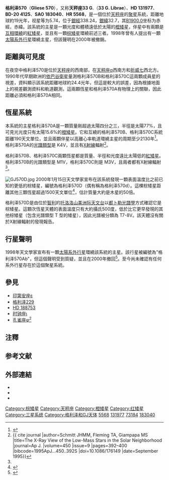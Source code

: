 {{noteTA
|T=zh-cn:格利泽570; zh-tw:葛利斯570; zh-hk:格利澤570;
|G1=天文学
}}
{{Starbox begin
| name = Gliese 570
}}
{{Starbox image
| image = [[File:Gl570satlas.jpg|250px]]
| caption = 格利泽570[[三星系统|三星系统]]。T-型的甲烷[[棕矮星|棕矮星]]格利泽570D在图中箭头所指处。
| credit = [[2MASS|2MASS]]
}}
{{Starbox observe
| epoch = [[J2000.0|J2000.0]]
| constell = [[天秤座|天秤座]]
| ra = {{RA|14|57|28.00144}}<ref name=aaa474_2_653/>
| dec = {{DEC|-21|24|55.7131}}<ref name=aaa474_2_653/>
| appmag_v = 5.64 / ? / 9.90
}}
{{Starbox character
| class = K4V / M1V / M3V / T7V
| b-v = 1.11 / 1.51
| u-b = 1.06 /1.22
| variable = 无
}}
{{Starbox astrometry
| radial_v = +27.9
| prop_mo_ra = 1037.06<ref name=aaa474_2_653/>
| prop_mo_dec = -1725.87<ref name=aaa474_2_653/>
| parallax = 171.22
| p_error = 0.94
| parallax_footnote=<ref name=aaa474_2_653/>
| absmag_v = 6.79 / ? / 11.05
}}
{{Starbox detail|   
| mass = {{nowrap|0.802 ± 0.040}}<ref name="aaa505">{{cite journal
 | author=Demory, B.-O. | coauthors=''et al.''
 | title=Mass-radius relation of low and very low-mass stars revisited with the VLTI
 | journal=Astronomy and Astrophysics | volume=505 | issue=1
 | pages=205–215
 | doi=10.1051/0004-6361/200911976
 | bibcode=2009A&A...505..205D |date=October 2009}}</ref> / 0.55 / 0.35 / 0.05
| radius = {{nowrap|0.739 ± 0.019}}<ref name="aaa505" /> / 0.65
| rotation = 48.3 [[day|day]]s
| luminosity_visual = 0.16 / 0.02 / 0.003 / ?
| luminosity_bolometric = 0.22<ref group=note name=bollumincalc/>
 / 0.04 / ? / 3·10<sup>-6</sup><ref name=ammoniapaper/>
| temperature = {{nowrap|4597 ± 101}}<ref name="aaa505" /> / 2700
| rotational_velocity = 1.50<ref name="aaa505" />
| metal = <math>\begin{smallmatrix}\left[\frac{Fe}{H}\right]\ =\ 0.06\end{smallmatrix}</math><ref name="aaa505" />
| age = 
}}
{{Starbox catalog
| names = 33 G. Librae, [[Gliese_Catalogue_of_Nearby_Stars|GJ 570]], [[Bright_Star_Catalogue|HR]] 5568, [[Henry_Draper_catalogue|HD]] 131977 / 131976/ ?, [[Bonner_Durchmusterung|BD]] -20°4125, [[Luyten_Half-Second_catalogue|LHS]] 387, [[Luyten_Two-Tenths_catalogue|LTT]] 5949, [[General_Catalogue_of_Trigonometric_Parallaxes|GCTP]] 3375.00, [[Smithsonian_Astrophysical_Observatory_Star_Catalog|SAO]] 183040, FK5 1391, LFT 1161, LPM 551, Vys 726, ADS 9446, [[Hipparcos_catalogue|HIP]] 73184 / 73182 / ?
}}
{{Starbox reference
| Simbad = GJ+570
| NSTED = GJ+570A
| ARICNS = 01180
| EPE = <!--Name-->
}}
{{Starbox end}}
'''格利泽570'''（'''Gliese 570'''），又称'''天秤座33 G.'''（'''33 G. Librae'''）、'''HD 131977'''、'''BD-20 4125'''、'''SAO 183040'''、'''HR 5568'''，是一個位於[[天秤座|天秤座]]的[[聚星|聚星]]系統，距離地球約19光年，视星等为5.74，位于[[銀道座標系|銀經]]338.24，[[銀道座標系|銀緯]]32.7，其[[B1900.0|B1900.0]]坐标为赤經{{RA|14|51|37.4}}，赤緯{{DEC|-20|32.7|49}}。該系統的主星是一顆光度和體積遠低於太陽的[[橙矮星|橙矮星]]，伴星中有兩顆是[[聯星|互相環繞]]的[[紅矮星|紅矮星]]，並且有一顆[[棕矮星|棕矮星]]環繞前述三者。1998年曾有人提出有一顆[[太陽系外行星|太陽系外行星]]環繞主星，但該聲明在2000年被撤銷。

== 距離與可見度 ==
在夜空中格利泽570是位於[[天秤座|天秤座]]的西南部，在[[天秤座α|天秤座α]]西南方和[[折威七|折威七]]西北方。1990年代早期歐洲的[[依巴谷衛星|依巴谷衛星]]量測格利泽570B和格利泽570C這兩顆成員星的視差，資料顯示該系統距離地球約24.4光年，但這是較大的誤差，因為根據地面上的視差觀測資料和軌道觀測，這兩顆恆星和格利泽570A有物理上的關聯，因此距離必須和格利泽570A相同。

== 恆星系統 ==
本系統的主星格利泽570A是一顆質量剛超過太陽四分之三，半徑是太陽77%，且可見光光度只有太陽15.6%的[[橙矮星|橙矮星]]。它和互繞的格利泽570B、格利泽570C系統距離190天文單位，並且兩顆伴星以高離心率軌道環繞主星的周期至少2130年<ref>{{cite web |url=http://ad.usno.navy.mil/wds/orb6.html |title=Sixth Catalog of Orbits of Visual Binary Stars |accessdate=2008-05-18 |archive-url=https://web.archive.org/web/20090412084731/http://ad.usno.navy.mil/wds/orb6.html |archive-date=2009-04-12 |dead-url=yes }}</ref>。格利泽570A的[[恆星光譜|光譜類型]]是 K4V，並且有[[X射線|X射線]]輻射<ref name=Schmitt>{{ cite journal |author=Schmitt JHMM, Fleming TA, Giampapa MS |title=The X-Ray View of the Low-Mass Stars in the Solar Neighborhood |journal=Ap J. |volume=450 |issue=9 |pages=392–400 |bibcode=1995ApJ...450..392S |doi=10.1086/176149 |date=September 1995}}</ref>。

格利泽570B、格利泽570C兩顆恆星都是質量、半徑和光度遠比太陽低的[[紅矮星|紅矮星]]。格利泽570B的光譜類型是 M1V，格利泽570C則是 M3V，且兩者都有X射線輻射<ref name=Schmitt/>。

[[Image:GJ570D.jpg|thumb]]
2000年1月15日天文學家宣布在該系統發現一顆表面溫度比之前已知的更低的棕矮星，編號為格利泽570D（偶有稱為格利泽570d）。這棵棕矮星距離其他三顆恆星超過1500天文單位<ref>{{cite journal | bibcode=2000ApJ...531L..57B |author=Burgasser et al.|title=Discovery of a Brown Dwarf Companion to Gliese 570ABC: A 2MASS T Dwarf Significantly Cooler than Gliese 229B |journal = [[The_Astrophysical_Journal|The Astrophysical Journal]] | volume=531 | issue=1 | pages=L57–L60 | year=2000|doi=10.1086/312522 | last2=Kirkpatrick | first2=J. Davy | last3=Cutri | first3=Roc M. | last4=McCallon | first4=Howard | last5=Kopan | first5=Gene | last6=Gizis | first6=John E. | last7=Liebert | first7=James | last8=Reid | first8=I. Neill | last9=Brown | first9=Michael E.|arxiv = astro-ph/0001194 }}</ref>，估計質量大約是木星的50倍。

格利泽570D是由位於[[智利|智利]]的[[托洛洛山美洲际天文台|托洛洛山美洲际天文台]]以[[都卜勒光譜學|都卜勒光譜學]]方式確認它是棕矮星。這顆次恆星天體的表面溫度只有大約攝氏500度，低於比它更早發現的其他棕矮星（包含光譜類型 T 型的矮星），因此光譜被分類為 T7-8V。該天體沒有關於X射線輻射的發現報告。

==行星聲明==
1998年天文學家宣布有一顆[[太陽系外行星|太陽系外行星]]環繞該系統的主星。該行星被編號為"格利泽570Ab"，但這個聲明受到質疑，並且在2000年撤回<ref>{{cite journal | url=http://aa.springer.de/papers/0362002/2300585/small.htm | author=Kurster et al. | title=The planet search program at the ESO Coud´e Echelle spectrometer I. Data modeling technique and radial velocity precision tests | journal=[[Astronomy_and_Astrophysics|Astronomy and Astrophysics]] | volume=362 | year=2000 | pages=585–594 | bibcode=2000A&A...362..585E | access-date=2012-10-16 | archive-date=2012-03-30 | archive-url=https://www.webcitation.org/66XfurozD?url=http://aa.springer.de/papers/0362002/2300585/small.htm | dead-url=no }}</ref>。至今尚未確認有任何系外行星存在於這個聚星系統。
<!--
{{PlanetboxOrbit begin}}
{{PlanetboxOrbit hypothetical
| exoplanet = A
| mass = 0.75
| period = 400
| semimajor = 1
| eccentricity = 0
}}
{{PlanetboxOrbit end}}
-->

== 參見 ==
* [[印第安座ε|印第安座ε]]
* [[格利泽229|格利泽229]]
* [[HD_188753|HD 188753]]
* [[时钟座ι|时钟座ι]]
* [[孔雀座φ2|孔雀座φ<sup>2</sup>]]

== 注釋 ==
{{reflist|group=note|30em|refs=

<ref group=note name=bollumincalc>基於公式''L''=4π''R''<sup>2</sup>σ''T''<sub>eff</sub><sup>4</sup>。''L'' 代表光度、''R'' 代表半徑、''T''<sub>eff</sub> 代表表面有效溫度，而 ''σ'' 則是[[斯特藩-玻爾茲曼常數|斯特藩-玻爾茲曼常數]]。</ref>

}}

== 参考文献 ==
{{reflist|30em|refs=

<ref name=aaa474_2_653>{{citation | last1=van Leeuwen | first1=F. | title=Validation of the new Hipparcos reduction | journal=Astronomy and Astrophysics | volume=474 | issue=2 | pages=653–664 | doi=10.1051/0004-6361:20078357 | bibcode=2007A&A...474..653V | arxiv=0708.1752 |date=November 2007}}</ref>

<ref name=ammoniapaper>{{citation | last1=Saumon | first1=D. | last2=Marley | first2=M. | last3=Cushing | first3=M. | last4=Leggett | first4=S. | last5=Roellig | first5=T. | last6=Lodders | first6=K. | last7=Freeman | first7=R. | title=Ammonia as a Tracer of Chemical Equilibrium in the T7.5 Dwarf Gliese 570D | journal=The Astrophysical Journal | volume=647 | issue=1 | pages=552-557 | doi=10.1086/505419 | bibcode=2006ApJ...647..552S |arxiv= astro-ph/0605563|date=August 2006}}</ref>

}}

== 外部連結 ==
* {{cite web |url=http://www.solstation.com/stars/gl570abc.htm |title=Gliese 570 / HR 5568 ABC |accessdate=2008-06-12 |work=SolStation |archive-date=2011-05-13 |archive-url=https://web.archive.org/web/20110513234202/http://www.solstation.com/stars/gl570abc.htm |dead-url=no }}
* {{cite web |url=http://www.extrasolar.net/planettour.asp?StarCatId=&PlanetId=42 |title=HR 5568 b |accessdate=2008-06-12 |work=Extrasolar Visions |archive-date=2012-02-04 |archive-url=https://web.archive.org/web/20120204035754/http://www.extrasolar.net/planettour.asp?StarCatId=&PlanetId=42 |dead-url=yes }}
* {{cite web |url=http://www.space.com/scienceastronomy/astronomy/brown_dwarf_000117.html |title=Astronomers Unveil Hot Photo of Cool Star |accessdate=2008-06-12 |last=Bridges |first=Andrew |date=2000-01-17 |work=SPACE.com |archive-date=2008-09-05 |archive-url=https://web.archive.org/web/20080905073938/http://www.space.com/scienceastronomy/astronomy/brown_dwarf_000117.html |dead-url=no }}

{{Nearest systems|4}}
{{Nearest bright star systems|2.}}
{{天秤座恒星}}

[[Category:棕矮星|Category:棕矮星]]
[[Category:天秤座|Category:天秤座]]
[[Category:橙矮星|Category:橙矮星]]
[[Category:红矮星|Category:红矮星]]
[[Category:三星系统|Category:三星系统]]
[[Category:格利泽和GJ天体|Category:格利泽和GJ天体]]
[[Category:HR天體|5568]]
[[Category:HD和HDE天體|131977]]
[[Category:HIP天體|73184]]
[[Category:SAO天體|183040]]